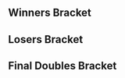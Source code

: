 {{DISPLAYTITLE:Kings of Vancouver II: Doubles Bracket}}{{SetGame|melee}}
{{tabs static
|name1=Overview
|link1=Kings of Vancouver II
|name2=Singles Bracket
|link2=Kings of Vancouver II/Singles Bracket
|name3=Doubles Bracket
|link3=Kings of Vancouver II/Doubles Bracket
|This=3
}}
==Winners Bracket==
{{32DEDoublesWBracketA
|column-width=170

<!-- ROUND 1 -->
|r1m1t1p1=Blunted_Object10 |r1m1t1p1flag=ca
|r1m1t1p2=Edgeluca |r1m1t1p2flag=ca |r1m1t1score={{win}}
|r1m1t2p1=Bye |r1m1t2p1flag=
|r1m1t2p2=Bye |r1m1t2p2flag= |r1m1t2score=
|r1m1win=1

|r1m2t1p1=Syd |r1m2t1p1flag=
|r1m2t1p2=Golf |r1m2t1p2flag= |r1m2t1score=2
|r1m2t2p1=KineticForce |r1m2t2p1flag=
|r1m2t2p2=GreenFox |r1m2t2p2flag= |r1m2t2score=0
|r1m2win=1

|r1m3t1p1=SOSA |r1m3t1p1flag=
|r1m3t1p2=SUS |r1m3t1p2flag= |r1m3t1score={{win}}
|r1m3t2p1=Bye |r1m3t2p1flag=
|r1m3t2p2=Bye |r1m3t2p2flag= |r1m3t2score=
|r1m3win=1

|r1m4t1p1=Scarfy |r1m4t1p1flag=ca
|r1m4t1p2=GoldenHazelNut |r1m4t1p2flag= |r1m4t1score={{win}}
|r1m4t2p1=Bye |r1m4t2p1flag=
|r1m4t2p2=Bye |r1m4t2p2flag= |r1m4t2score=
|r1m4win=1

|r1m5t1p1=WebWipe |r1m5t1p1flag=ca
|r1m5t1p2=NoobKing |r1m5t1p2flag=ca |r1m5t1score={{win}}
|r1m5t2p1=Bye |r1m5t2p1flag=
|r1m5t2p2=Bye |r1m5t2p2flag= |r1m5t2score=
|r1m5win=1

|r1m6t1p1=Mark |r1m6t1p1flag=
|r1m6t1p2=GaryGong |r1m6t1p2flag= |r1m6t1score=0
|r1m6t2p1=Elliot |r1m6t2p1flag=
|r1m6t2p2=JimShaw |r1m6t2p2flag= |r1m6t2score=2
|r1m6win=2

|r1m7t1p1=Big D |r1m7t1p1flag=ca
|r1m7t1p2=Firefly |r1m7t1p2flag= |r1m7t1score={{win}}
|r1m7t2p1=Bye |r1m7t2p1flag=
|r1m7t2p2=Bye |r1m7t2p2flag= |r1m7t2score=
|r1m7win=1

|r1m8t1p1=Winfrey |r1m8t1p1flag=
|r1m8t1p2=BBTSC |r1m8t1p2flag= |r1m8t1score={{win}}
|r1m8t2p1=Bye |r1m8t2p1flag=
|r1m8t2p2=Bye |r1m8t2p2flag= |r1m8t2score=
|r1m8win=1

|r1m9t1p1=Yakal |r1m9t1p1flag=ca
|r1m9t1p2=Mike |r1m9t1p2flag=ca |r1m9t1score={{win}}
|r1m9t2p1=Bye |r1m9t2p1flag=
|r1m9t2p2=Bye |r1m9t2p2flag= |r1m9t2score=
|r1m9win=1

|r1m10t1p1=Pear |r1m10t1p1flag=
|r1m10t1p2=Glint |r1m10t1p2flag= |r1m10t1score=2
|r1m10t2p1=Kyle Cardigan |r1m10t2p1flag=
|r1m10t2p2=TMS TSW |r1m10t2p2flag= |r1m10t2score=0
|r1m10win=1

|r1m11t1p1=Dhir |r1m11t1p1flag=
|r1m11t1p2=Sage |r1m11t1p2flag= |r1m11t1score={{win}}
|r1m11t2p1=Bye |r1m11t2p1flag=
|r1m11t2p2=Bye |r1m11t2p2flag= |r1m11t2score=
|r1m11win=1

|r1m12t1p1=Cocobird |r1m12t1p1flag=
|r1m12t1p2=Bor |r1m12t1p2flag= |r1m12t1score={{win}}
|r1m12t2p1=Bye |r1m12t2p1flag=
|r1m12t2p2=Bye |r1m12t2p2flag= |r1m12t2score=
|r1m12win=1

|r1m13t1p1=Espi |r1m13t1p1flag=ca
|r1m13t1p2=bwmat |r1m13t1p2flag=ca |r1m13t1score={{win}}
|r1m13t2p1=Bye |r1m13t2p1flag=
|r1m13t2p2=Bye |r1m13t2p2flag= |r1m13t2score=
|r1m13win=1

|r1m14t1p1=Amarak |r1m14t1p1flag=
|r1m14t1p2=Parb |r1m14t1p2flag= |r1m14t1score=2
|r1m14t2p1=Simba |r1m14t2p1flag=
|r1m14t2p2=Rhythm |r1m14t2p2flag= |r1m14t2score=0
|r1m14win=1

|r1m15t1p1=Jazz |r1m15t1p1flag=
|r1m15t1p2=Cube |r1m15t1p2flag= |r1m15t1score={{win}}
|r1m15t2p1=Bye |r1m15t2p1flag=
|r1m15t2p2=Bye |r1m15t2p2flag= |r1m15t2score=
|r1m15win=1

|r1m16t1p1=FACEMAN |r1m16t1p1flag=
|r1m16t1p2=Pap |r1m16t1p2flag= |r1m16t1score={{win}}
|r1m16t2p1=Bye |r1m16t2p1flag=
|r1m16t2p2=Bye |r1m16t2p2flag= |r1m16t2score=
|r1m16win=1

<!-- ROUND 2 -->
|r2m1t1p1=Blunted_Object10 |r2m1t1p1flag=ca
|r2m1t1p2=Edgeluca |r2m1t1p2flag=ca |r2m1t1score=2
|r2m1t2p1=Syd |r2m1t2p1flag=
|r2m1t2p2=Golf |r2m1t2p2flag= |r2m1t2score=0
|r2m1win=1

|r2m2t1p1=SOSA |r2m2t1p1flag=
|r2m2t1p2=SUS |r2m2t1p2flag= |r2m2t1score=2
|r2m2t2p1=Scarfy |r2m2t2p1flag=ca
|r2m2t2p2=GoldenHazelNut |r2m2t2p2flag= |r2m2t2score=0
|r2m2win=1

|r2m3t1p1=WebWipe |r2m3t1p1flag=ca
|r2m3t1p2=NoobKing |r2m3t1p2flag=ca |r2m3t1score=2
|r2m3t2p1=Elliot |r2m3t2p1flag=
|r2m3t2p2=JimShaw |r2m3t2p2flag= |r2m3t2score=0
|r2m3win=1

|r2m4t1p1=Big D |r2m4t1p1flag=ca
|r2m4t1p2=Firefly |r2m4t1p2flag= |r2m4t1score=2
|r2m4t2p1=Winfrey |r2m4t2p1flag=
|r2m4t2p2=BBTSC |r2m4t2p2flag= |r2m4t2score=0
|r2m4win=1

|r2m5t1p1=Yakal |r2m5t1p1flag=ca
|r2m5t1p2=Mike |r2m5t1p2flag=ca |r2m5t1score=2
|r2m5t2p1=Pear |r2m5t2p1flag=
|r2m5t2p2=Glint |r2m5t2p2flag= |r2m5t2score=0
|r2m5win=1

|r2m6t1p1=Dhir |r2m6t1p1flag=
|r2m6t1p2=Sage |r2m6t1p2flag= |r2m6t1score=0
|r2m6t2p1=Cocobird |r2m6t2p1flag=
|r2m6t2p2=Bor |r2m6t2p2flag= |r2m6t2score=2
|r2m6win=2

|r2m7t1p1=Espi |r2m7t1p1flag=ca
|r2m7t1p2=bwmat |r2m7t1p2flag=ca |r2m7t1score=2
|r2m7t2p1=Amarak |r2m7t2p1flag=
|r2m7t2p2=Parb |r2m7t2p2flag= |r2m7t2score=0
|r2m7win=1

|r2m8t1p1=Jazz |r2m8t1p1flag=
|r2m8t1p2=Cube |r2m8t1p2flag= |r2m8t1score=2
|r2m8t2p1=FACEMAN |r2m8t2p1flag=
|r2m8t2p2=Pap |r2m8t2p2flag= |r2m8t2score=0
|r2m8win=1

<!-- ROUND 3 -->
|r3m1t1p1=Blunted_Object10 |r3m1t1p1flag=ca
|r3m1t1p2=Edgeluca |r3m1t1p2flag=ca |r3m1t1score=2
|r3m1t2p1=SOSA |r3m1t2p1flag=
|r3m1t2p2=SUS |r3m1t2p2flag= |r3m1t2score=0
|r3m1win=1

|r3m2t1p1=WebWipe |r3m2t1p1flag=ca
|r3m2t1p2=NoobKing |r3m2t1p2flag=ca |r3m2t1score=2
|r3m2t2p1=Big D |r3m2t2p1flag=ca
|r3m2t2p2=Firefly |r3m2t2p2flag= |r3m2t2score=0
|r3m2win=1

|r3m3t1p1=Yakal |r3m3t1p1flag=ca
|r3m3t1p2=Mike |r3m3t1p2flag=ca |r3m3t1score=2
|r3m3t2p1=Cocobird |r3m3t2p1flag=
|r3m3t2p2=Bor |r3m3t2p2flag= |r3m3t2score=0
|r3m3win=1

|r3m4t1p1=Espi |r3m4t1p1flag=ca
|r3m4t1p2=bwmat |r3m4t1p2flag=ca |r3m4t1score=2
|r3m4t2p1=Jazz |r3m4t2p1flag=
|r3m4t2p2=Cube |r3m4t2p2flag= |r3m4t2score=0
|r3m4win=1

<!-- ROUND 4 -->
|r4m1t1p1=Blunted_Object10 |r4m1t1p1flag=ca
|r4m1t1p2=Edgeluca |r4m1t1p2flag=ca |r4m1t1score=2
|r4m1t2p1=WebWipe |r4m1t2p1flag=ca
|r4m1t2p2=NoobKing |r4m1t2p2flag=ca |r4m1t2score=1
|r4m1win=1

|r4m2t1p1=Yakal |r4m2t1p1flag=ca
|r4m2t1p2=Mike |r4m2t1p2flag=ca |r4m2t1score=0
|r4m2t2p1=Espi |r4m2t2p1flag=ca
|r4m2t2p2=bwmat |r4m2t2p2flag=ca |r4m2t2score=2
|r4m2win=2
}}
==Losers Bracket==
{{24DEDoublesLBracketSmwA
|tourneylink=Kings of Vancouver II
|tourneyname=Kings of Vancouver II
|l1placement=17-24
|l2placement=13-16
|l3placement=9-12
|l4placement=7-8
|l5placement=5-6

<!-- ROUND 1 -->
|l1m1t1p1=Amarak |l1m1t1p1flag=
|l1m1t1p2=Parb |l1m1t1p2flag= |l1m1t1score={{win}}
|l1m1t2p1=Bye |l1m1t2p1flag=
|l1m1t2p2=Bye |l1m1t2p2flag= |l1m1t2score=
|l1m1win=1

|l1m2t1p1=FACEMAN |l1m2t1p1flag=
|l1m2t1p2=Pap |l1m2t1p2flag= |l1m2t1score=2
|l1m2t2p1=KineticForce |l1m2t2p1flag=
|l1m2t2p2=GreenFox |l1m2t2p2flag= |l1m2t2score=0
|l1m2win=1

|l1m3t1p1=Pear |l1m3t1p1flag=
|l1m3t1p2=Glint |l1m3t1p2flag= |l1m3t1score={{win}}
|l1m3t2p1=Bye |l1m3t2p1flag=
|l1m3t2p2=Bye |l1m3t2p2flag= |l1m3t2score=
|l1m3win=1

|l1m4t1p1=Dhir |l1m4t1p1flag=
|l1m4t1p2=Sage |l1m4t1p2flag= |l1m4t1score=2
|l1m4t2p1=Mark |l1m4t2p1flag=
|l1m4t2p2=GaryGong |l1m4t2p2flag= |l1m4t2score=1
|l1m4win=1

|l1m5t1p1=Elliot |l1m5t1p1flag=
|l1m5t1p2=JimShaw |l1m5t1p2flag= |l1m5t1score={{win}}
|l1m5t2p1=Bye |l1m5t2p1flag=
|l1m5t2p2=Bye |l1m5t2p2flag= |l1m5t2score=
|l1m5win=1

|l1m6t1p1=Winfrey |l1m6t1p1flag=
|l1m6t1p2=BBTSC |l1m6t1p2flag= |l1m6t1score=0
|l1m6t2p1=Kyle Cardigan |l1m6t2p1flag=
|l1m6t2p2=TMS TSW |l1m6t2p2flag= |l1m6t2score=2
|l1m6win=2

|l1m7t1p1=Syd |l1m7t1p1flag=
|l1m7t1p2=Golf |l1m7t1p2flag= |l1m7t1score={{win}}
|l1m7t2p1=Bye |l1m7t2p1flag=
|l1m7t2p2=Bye |l1m7t2p2flag= |l1m7t2score=
|l1m7win=1

|l1m8t1p1=Scarfy |l1m8t1p1flag=ca
|l1m8t1p2=GoldenHazelNut |l1m8t1p2flag= |l1m8t1score=2
|l1m8t2p1=Simba |l1m8t2p1flag=
|l1m8t2p2=Rhythm |l1m8t2p2flag= |l1m8t2score=0
|l1m8win=1

<!-- ROUND 2 -->
|l2m1t1p1=Amarak |l2m1t1p1flag=
|l2m1t1p2=Parb |l2m1t1p2flag= |l2m1t1score=0
|l2m1t2p1=FACEMAN |l2m1t2p1flag=
|l2m1t2p2=Pap |l2m1t2p2flag= |l2m1t2score=2
|l2m1win=2

|l2m2t1p1=Pear |l2m2t1p1flag=
|l2m2t1p2=Glint |l2m2t1p2flag= |l2m2t1score=1
|l2m2t2p1=Dhir |l2m2t2p1flag=
|l2m2t2p2=Sage |l2m2t2p2flag= |l2m2t2score=2
|l2m2win=2

|l2m3t1p1=Elliot |l2m3t1p1flag=
|l2m3t1p2=JimShaw |l2m3t1p2flag= |l2m3t1score=2
|l2m3t2p1=Kyle Cardigan |l2m3t2p1flag=
|l2m3t2p2=TMS TSW |l2m3t2p2flag= |l2m3t2score=0
|l2m3win=1

|l2m4t1p1=Syd |l2m4t1p1flag=
|l2m4t1p2=Golf |l2m4t1p2flag= |l2m4t1score=2
|l2m4t2p1=Scarfy |l2m4t2p1flag=ca
|l2m4t2p2=GoldenHazelNut |l2m4t2p2flag= |l2m4t2score=0
|l2m4win=1

<!-- ROUND 3 -->
|l3m1t1p1=Big D |l3m1t1p1flag=ca
|l3m1t1p2=Firefly |l3m1t1p2flag= |l3m1t1score=2
|l3m1t2p1=FACEMAN |l3m1t2p1flag=
|l3m1t2p2=Pap |l3m1t2p2flag= |l3m1t2score=1
|l3m1win=1

|l3m2t1p1=SOSA |l3m2t1p1flag=
|l3m2t1p2=SUS |l3m2t1p2flag= |l3m2t1score=0
|l3m2t2p1=Dhir |l3m2t2p1flag=
|l3m2t2p2=Sage |l3m2t2p2flag= |l3m2t2score=2
|l3m2win=2

|l3m3t1p1=Jazz |l3m3t1p1flag=
|l3m3t1p2=Cube |l3m3t1p2flag= |l3m3t1score=2
|l3m3t2p1=Elliot |l3m3t2p1flag=
|l3m3t2p2=JimShaw |l3m3t2p2flag= |l3m3t2score=0
|l3m3win=1

|l3m4t1p1=Cocobird |l3m4t1p1flag=
|l3m4t1p2=Bor |l3m4t1p2flag= |l3m4t1score=0
|l3m4t2p1=Syd |l3m4t2p1flag=
|l3m4t2p2=Golf |l3m4t2p2flag= |l3m4t2score=2
|l3m4win=2

<!-- ROUND 4 -->
|l4m1t1p1=Big D |l4m1t1p1flag=ca
|l4m1t1p2=Firefly |l4m1t1p2flag= |l4m1t1score=2
|l4m1t2p1=Dhir |l4m1t2p1flag=
|l4m1t2p2=Sage |l4m1t2p2flag= |l4m1t2score=1
|l4m1win=1

|l4m2t1p1=Jazz |l4m2t1p1flag=
|l4m2t1p2=Cube |l4m2t1p2flag= |l4m2t1score=0
|l4m2t2p1=Syd |l4m2t2p1flag=
|l4m2t2p2=Golf |l4m2t2p2flag= |l4m2t2score=2
|l4m2win=2

<!-- ROUND 5 -->
|l5m1t1p1=Yakal |l5m1t1p1flag=ca
|l5m1t1p2=Mike |l5m1t1p2flag=ca |l5m1t1score=2
|l5m1t2p1=Big D |l5m1t2p1flag=ca
|l5m1t2p2=Firefly |l5m1t2p2flag= |l5m1t2score=0
|l5m1win=1

|l5m2t1p1=WebWipe |l5m2t1p1flag=ca
|l5m2t1p2=NoobKing |l5m2t1p2flag=ca |l5m2t1score=2
|l5m2t2p1=Syd |l5m2t2p1flag=
|l5m2t2p2=Golf |l5m2t2p2flag= |l5m2t2score=0
|l5m2win=1
}}
<onlyinclude>
==Final Doubles Bracket==
{{DEFinalDoublesSmwBracket
|tourneylink=Kings of Vancouver II
|tourneyname=Kings of Vancouver II
|l1placement=4
|r2placement=3
|r3loserplacement=2
|r3winnerplacement=1
|column-width=170

<!-- FROM WINNERS -->
|r1m1t1p1=Blunted_Object10 |r1m1t1p1flag=ca
|r1m1t1p2=Edgeluca |r1m1t1p2flag=ca |r1m1t1score=3
|r1m1t2p1=Espi |r1m1t2p1flag=ca
|r1m1t2p2=bwmat |r1m1t2p2flag=ca |r1m1t2score=2
|r1m1win=1
|r1m1t1p1char1=falco |r1m1t1p1stock1=2 |r1m1t1p2char1=fox |r1m1t1p2stock1=1
|r1m1t2p1char1=sheik |r1m1t2p1stock1=0 |r1m1t2p2char1=ganon |r1m1t2p2stock1=0 |r1m1win1=1 |r1m1stage1=Battlefield
|r1m1t1p1char2=falco |r1m1t1p1stock2=0 |r1m1t1p2char2=fox |r1m1t1p2stock2=0
|r1m1t2p1char2=sheik |r1m1t2p1stock2=2 |r1m1t2p2char2=ganon |r1m1t2p2stock2=2 |r1m1win2=2 |r1m1stage2=Battlefield
|r1m1t1p1char3=falco |r1m1t1p1stock3=3 |r1m1t1p2char3=fox |r1m1t1p2stock3=3
|r1m1t2p1char3=sheik |r1m1t2p1stock3=0 |r1m1t2p2char3=ganon |r1m1t2p2stock3=0 |r1m1win3=1 |r1m1stage3=Pokémon Stadium
|r1m1t1p1char4=falco |r1m1t1p1stock4=0 |r1m1t1p2char4=fox |r1m1t1p2stock4=0
|r1m1t2p1char4=sheik |r1m1t2p1stock4=1 |r1m1t2p2char4=ganon |r1m1t2p2stock4=1 |r1m1win4=2 |r1m1stage4=Yoshi's Story
|r1m1t1p1char5=falco |r1m1t1p1stock5=1 |r1m1t1p2char5=fox |r1m1t1p2stock5=2
|r1m1t2p1char5=sheik |r1m1t2p1stock5=0 |r1m1t2p2char5=ganon |r1m1t2p2stock5=0 |r1m1win5=1 |r1m1stage5=Final Destination
|r1m1date=
|r1m1finished=
|r1m1details={{BracketMatchDetails
|vod=https://www.youtube.com/watch?v=Wq3fJ5ktab0
|preview=
|lrthread=
|interview=
|recap=
|comment=
|live=
}}
<!-- FROM LOSERS -->
|l1m1t1p1=Yakal |l1m1t1p1flag=ca
|l1m1t1p2=Mike Li |l1m1t1p2flag=ca |l1m1t1score=1
|l1m1t2p1=WebWipe |l1m1t2p1flag=ca
|l1m1t2p2=NoobKing |l1m1t2p2flag=ca |l1m1t2score=2
|l1m1win=2
|l1m1t1p1char1=fox |l1m1t1p1stock1=0 |l1m1t1p2char1=fox |l1m1t1p2stock1=0
|l1m1t2p1char1=jigglypuff |l1m1t2p1stock1=2 |l1m1t2p2char1=fox |l1m1t2p2stock1=1 |l1m1win1=2 |l1m1stage1=Battlefield
|l1m1t1p1char2=fox |l1m1t1p1stock2=1 |l1m1t1p2char2=fox |l1m1t1p2stock2=2
|l1m1t2p1char2=jigglypuff |l1m1t2p1stock2=0 |l1m1t2p2char2=fox |l1m1t2p2stock2=0 |l1m1win2=1 |l1m1stage2=Battlefield
|l1m1t1p1char3=fox |l1m1t1p1stock3=0 |l1m1t1p2char3=fox |l1m1t1p2stock3=0
|l1m1t2p1char3=jigglypuff |l1m1t2p1stock3=1 |l1m1t2p2char3=fox |l1m1t2p2stock3=2 |l1m1win3=2 |l1m1stage3=Final Destination
|l1m1date=
|l1m1finished=
|l1m1details={{BracketMatchDetails
|vod=https://www.youtube.com/watch?v=FGVFOZ39_Is
|preview=
|lrthread=
|interview=
|recap=
|comment=
|live=
}}
<!-- LOSERS FINALS -->
|r2m1t1p1=Espi |r2m1t1p1flag=ca
|r2m1t1p2=bwmat |r2m1t1p2flag=ca |r2m1t1score=3
|r2m1t2p1=WebWipe |r2m1t2p1flag=ca
|r2m1t2p2=NoobKing |r2m1t2p2flag=ca |r2m1t2score=2
|r2m1win=1
|r2m1t1p1char1=sheik |r2m1t1p1stock1=0 |r2m1t1p2char1=ganon |r2m1t1p2stock1=0
|r2m1t2p1char1=jigglypuff |r2m1t2p1stock1=2 |r2m1t2p2char1=fox |r2m1t2p2stock1=1 |r2m1win1=2 |r2m1stage1=Pokémon Stadium
|r2m1t1p1char2=fox |r2m1t1p1stock2=2 |r2m1t1p2char2=ganon |r2m1t1p2stock2=3
|r2m1t2p1char2=jigglypuff |r2m1t2p1stock2=0 |r2m1t2p2char2=fox |r2m1t2p2stock2=0 |r2m1win2=1 |r2m1stage2=Pokémon Stadium
|r2m1t1p1char3=fox |r2m1t1p1stock3=1 |r2m1t1p2char3=ganon |r2m1t1p2stock3=1
|r2m1t2p1char3=jigglypuff |r2m1t2p1stock3=0 |r2m1t2p2char3=fox |r2m1t2p2stock3=0 |r2m1win3=1 |r2m1stage3=Dream Land
|r2m1t1p1char4=fox |r2m1t1p1stock4=0 |r2m1t1p2char4=ganon |r2m1t1p2stock4=0
|r2m1t2p1char4=jigglypuff |r2m1t2p1stock4=1 |r2m1t2p2char4=fox |r2m1t2p2stock4=1 |r2m1win4=2 |r2m1stage4=Battlefield
|r2m1t1p1char5=fox |r2m1t1p1stock5=2 |r2m1t1p2char5=ganon |r2m1t1p2stock5=2
|r2m1t2p1char5=jigglypuff |r2m1t2p1stock5=0 |r2m1t2p2char5=fox |r2m1t2p2stock5=0 |r2m1win5=1 |r2m1stage5=Battlefield
|r2m1date=
|r2m1finished=
|r2m1details={{BracketMatchDetails
|vod=https://www.youtube.com/watch?v=3m4prcZeTCQ
|preview=
|lrthread=
|interview=
|recap=
|comment=
|live=
}}
<!-- GRAND FINALS -->
|r3m1t1p1=Blunted_Object10 |r3m1t1p1flag=ca
|r3m1t1p2=Edgeluca |r3m1t1p2flag=ca |r3m1t1score=3 |r3m2t1score=
|r3m1t2p1=Espi |r3m1t2p1flag=ca
|r3m1t2p2=bwmat |r3m1t2p2flag=ca |r3m1t2score=0 |r3m2t2score=
|r3m1win=1
|r3m1t1p1char1=falco |r3m1t1p1stock1=2 |r3m1t1p2char1=fox |r3m1t1p2stock1=2
|r3m1t2p1char1=sheik |r3m1t2p1stock1=0 |r3m1t2p2char1=ganon |r3m1t2p2stock1=0 |r3m1win1=1 |r3m1stage1=Dream Land
|r3m1t1p1char2=falco |r3m1t1p1stock2=2 |r3m1t1p2char2=fox |r3m1t1p2stock2=1
|r3m1t2p1char2=sheik |r3m1t2p1stock2=0 |r3m1t2p2char2=ganon |r3m1t2p2stock2=0 |r3m1win2=1 |r3m1stage2=Yoshi's Story
|r3m1t1p1char3=falco |r3m1t1p1stock3=3 |r3m1t1p2char3=fox |r3m1t1p2stock3=1
|r3m1t2p1char3=fox |r3m1t2p1stock3=0 |r3m1t2p2char3=fox |r3m1t2p2stock3=0 |r3m1win3=1 |r3m1stage3=Battlefield
|r3m1date=
|r3m1finished=
|r3m1details={{BracketMatchDetails
|vod=https://www.youtube.com/watch?v=BQjilr61hPA
|preview=
|lrthread=
|interview=
|recap=
|comment=
|live=
}}
}}</onlyinclude>
